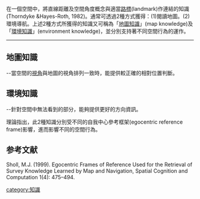 {{Expert|time=2015-12-14T03:38:00+00:00}}
在一個空間中，將直線距離及空間角度概念與適當[[路標|路標]](landmark)作連結的知識(Thorndyke &Hayes-Roth, 1982)。通常可透過2種方式獲得：(1)閱讀地圖。(2)環境導航。上述2種方式所獲得的知識又可稱為「[[地圖知識|地圖知識]]」(map knowledge)及「[[環境知識|環境知識]]」(environment knowledge)，並分別支持著不同空間行為的運作。
----

==地圖知識==
--當空間的[[視角|視角]]與地圖的視角排列一致時，能提供較正確的相對位置判斷。
==環境知識==
--針對空間中無法看到的部分，能夠提供更好的方向資訊。

理論指出，此2種知識分別受不同的自我中心參考框架(egocentric reference frame)影響，進而影響不同的空間行為。<br />

==参考文献==
<div class="references-small">
<references />
</div>Sholl, M.J. (1999). Egocentric Frames of Reference Used for the Retrieval of Survey Knowledge Learned by Map and Navigation, Spatial Cognition and Computation 1(4): 475–494.

[[category:知識|category:知識]]